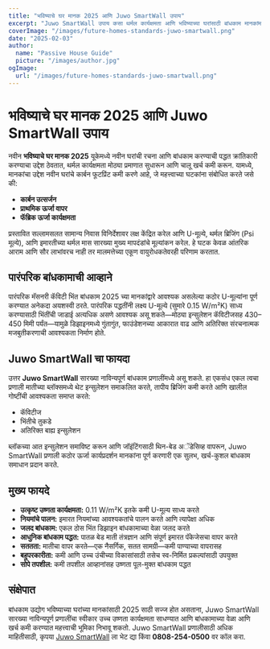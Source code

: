 ```yaml
---
title: "भविष्याचे घर मानक 2025 आणि Juwo SmartWall उपाय"
excerpt: "Juwo SmartWall उपाय कसा थर्मल कार्यक्षमता आणि भविष्याच्या घरांसाठी बांधकाम मानकांमध्ये क्रांती घडवतो हे शोधा."
coverImage: "/images/future-homes-standards-juwo-smartwall.png"
date: "2025-02-03"
author:
  name: "Passive House Guide"
  picture: "/images/author.jpg"
ogImage:
  url: "/images/future-homes-standards-juwo-smartwall.png"
---
```


# भविष्याचे घर मानक 2025 आणि Juwo SmartWall उपाय

नवीन **भविष्याचे घर मानक 2025** यूकेमध्ये नवीन घरांची रचना आणि बांधकाम करण्याची पद्धत क्रांतिकारी करण्याचा उद्देश ठेवतात, थर्मल कार्यक्षमता मोठ्या प्रमाणात सुधारून आणि चालू खर्च कमी करून. यामध्ये, मानकांचा उद्देश नवीन घरांचे कार्बन फूटप्रिंट कमी करणे आहे, जे महत्त्वाच्या घटकांना संबोधित करते जसे की:

- **कार्बन उत्सर्जन**
- **प्राथमिक ऊर्जा वापर**
- **फॅब्रिक ऊर्जा कार्यक्षमता**

प्रस्तावित सल्लामसलत सामान्य निवास विनिर्देशावर लक्ष केंद्रित करेल आणि U-मूल्ये, थर्मल ब्रिजिंग (Psi मूल्ये), आणि इमारतीच्या थर्मल मास सारख्या मुख्य मापदंडांचे मूल्यांकन करेल. हे घटक केवळ आंतरिक आराम आणि सौर लाभांवरच नाही तर मालमत्तेच्या एकूण वायुरोधकतेवरही परिणाम करतात.

## पारंपरिक बांधकामाची आव्हाने

पारंपरिक मॅसनरी कॅविटी भिंत बांधकाम 2025 च्या मानकांद्वारे आवश्यक असलेल्या कठोर U-मूल्यांना पूर्ण करण्यात अनेकदा अयशस्वी ठरते. पारंपरिक पद्धतींनी लक्ष्य U-मूल्ये (सुमारे 0.15 W/m²K) साध्य करण्यासाठी भिंतींची जाडाई अत्यधिक असणे आवश्यक असू शकते—मोठ्या इन्सुलेशन कॅविटीजसह 430–450 मिमी पर्यंत—यामुळे डिझाइनमध्ये गुंतागुंत, फाउंडेशनच्या आकारात वाढ आणि अतिरिक्त संरचनात्मक मजबुतीकरणाची आवश्यकता निर्माण होते.

## Juwo SmartWall चा फायदा

उत्तर **Juwo SmartWall** सारख्या नाविन्यपूर्ण बांधकाम प्रणालींमध्ये असू शकते. हा एकसंध एकल त्वचा प्रणाली मातीच्या ब्लॉक्समध्ये थेट इन्सुलेशन समाकलित करते, तापीय ब्रिजिंग कमी करते आणि खालील गोष्टींची आवश्यकता समाप्त करते:

- कॅविटीज
- भिंतीचे तुकडे
- अतिरिक्त बाह्य इन्सुलेशन

ब्लॉकच्या आत इन्सुलेशन समाविष्ट करून आणि जॉइंटिंगसाठी थिन-बेड अॅडेसिव्ह वापरून, Juwo SmartWall प्रणाली कठोर ऊर्जा कार्यप्रदर्शन मानकांना पूर्ण करणारी एक सुलभ, खर्च-कुशल बांधकाम समाधान प्रदान करते.

## मुख्य फायदे

- **उत्कृष्ट उष्णता कार्यक्षमता:** 0.11 W/m²K इतके कमी U-मूल्य साध्य करते
- **नियमांचे पालन:** इमारत नियमांच्या आवश्यकतांचे पालन करते आणि त्यापेक्षा अधिक
- **जलद बांधकाम:** एकल ठोस भिंत डिझाइन बांधकामाच्या वेळा जलद करते
- **आधुनिक बांधकाम पद्धत:** पातळ बेड माती तंत्रज्ञान आणि संपूर्ण इमारत पॅकेजेसचा वापर करते
- **सततता:** मातीचा वापर करते—एक नैसर्गिक, सतत सामग्री—कमी पाण्याच्या वापरासह
- **बहुपरकारीता:** कमी आणि उच्च उंचीच्या विकासांसाठी तसेच स्व-निर्मित प्रकल्पांसाठी उपयुक्त
- **सोपे तपशील:** कमी तपशील आव्हानांसह उष्णता पूल-मुक्त बांधकाम पद्धत

## संक्षेपात

बांधकाम उद्योग भविष्याच्या घरांच्या मानकांसाठी 2025 साठी सज्ज होत असताना, Juwo SmartWall सारख्या नाविन्यपूर्ण प्रणालींचा स्वीकार उच्च उष्णता कार्यक्षमता साधण्यात आणि बांधकामाच्या वेळा आणि खर्च कमी करण्यात महत्त्वाची भूमिका निभावू शकतो. Juwo SmartWall प्रणालीसाठी अधिक माहितीसाठी, कृपया [Juwo SmartWall](http://www.Juwo-SmartWall.co.uk) ला भेट द्या किंवा **0808-254-0500** वर कॉल करा.